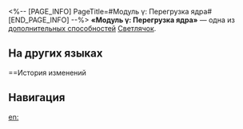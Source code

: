 <%-- [PAGE_INFO]
PageTitle=#Модуль γ: Перегрузка ядра#
[END_PAGE_INFO] --%>
{{Навык Инфобокс
|Название         = Модуль γ: Перегрузка ядра
|Изображение      = След Модуль γ: Перегрузка ядра.png
|Персонаж         = Светлячок
|Тип              = Доп. способность
|Возвышение       = 6
|Длительность     = 
|Описание         = За каждые 10 ед. силы атаки Сэма, превышающие порог в 1&nbsp;800 ед., его эффект пробития повышается на 0,8%.
|Свойство1        = 
|Масштабирование1 = 
}}
'''«Модуль γ: Перегрузка ядра»''' — одна из [[дополнительная способность|дополнительных способностей]] [[Светлячок]].

==На других языках==
{{На других языках
|en   = Module γ: Core Overload
|zhs  = γ模组-过载核心
|zht  = γ模組-超載核心
|ja   = γモジュール-{{Rubi|過負荷|かふか}}コア
|ko   = γ모듈-과부하 코어
|es   = Módulo γ: Núcleo de sobrecarga
|fr   = Noyau de surcharge du module γ
|ru   = Модуль γ: Перегрузка ядра
|th   = Module γ: Core Overload
|vi   = Mô Đun γ: Lõi Quá Tải
|de   = Modul γ: Kernüberladung
|id   = Module γ: Core Overload
|pt   = Módulo γ: Sobrecarga Nuclear
}}

==История изменений
{{История изменений|3.5}}

==Навигация==
{{Навык Навбокс|Светлячок}}

[[en:]]